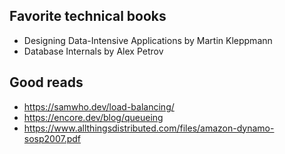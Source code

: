 ## Favorite technical books

- Designing Data-Intensive Applications by Martin Kleppmann
- Database Internals by Alex Petrov


## Good reads

- https://samwho.dev/load-balancing/
- https://encore.dev/blog/queueing
- https://www.allthingsdistributed.com/files/amazon-dynamo-sosp2007.pdf
